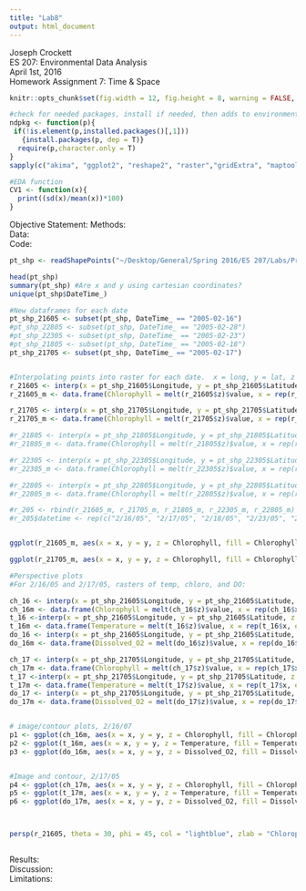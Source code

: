 ```yaml
---
title: "Lab8"
output: html_document
---
```

Joseph Crockett  
ES 207: Environmental Data Analysis  
April 1st, 2016  
Homework Assignment 7: Time & Space  


```r
knitr::opts_chunk$set(fig.width = 12, fig.height = 8, warning = FALSE, message = FALSE)

#check for needed packages, install if needed, then adds to environment
ndpkg <- function(p){
 if(!is.element(p,installed.packages()[,1]))
   {install.packages(p, dep = T)}
  require(p,character.only = T)
}
sapply(c("akima", "ggplot2", "reshape2", "raster","gridExtra", "maptools"), ndpkg)

#EDA function
CV1 <- function(x){
  print((sd(x)/mean(x))*100)
}


```


Objective Statement: 
Methods:  
Data:  
Code:
```r
pt_shp <- readShapePoints("~/Desktop/General/Spring 2016/ES 207/Labs/Projects/Lab-1/Data/ahearn_allobs/allobs.shp")

head(pt_shp)
summary(pt_shp) #Are x and y using cartesian coordinates?
unique(pt_shp$DateTime_)

#New dataframes for each date
pt_shp_21605 <- subset(pt_shp, DateTime_ == "2005-02-16")
#pt_shp_22805 <- subset(pt_shp, DateTime_ == "2005-02-28")
#pt_shp_22305 <- subset(pt_shp, DateTime_ == "2005-02-23")
#pt_shp_21805 <- subset(pt_shp, DateTime_ == "2005-02-18")
pt_shp_21705 <- subset(pt_shp, DateTime_ == "2005-02-17")


#Interpolating points into raster for each date.  x = long, y = lat, z = Chlorophyl
r_21605 <- interp(x = pt_shp_21605$Longitude, y = pt_shp_21605$Latitude, z = pt_shp_21605$Chlorophyl, duplicate = "mean")
r_21605_m <- data.frame(Chlorophyll = melt(r_21605$z)$value, x = rep(r_21605$x, each = 40), y = rep(r_21605$y, 40)) #melting into longform so that I can use ggplot

r_21705 <- interp(x = pt_shp_21705$Longitude, y = pt_shp_21705$Latitude, z = pt_shp_21705$Chlorophyl, duplicate = "mean")
r_21705_m <- data.frame(Chlorophyll = melt(r_21705$z)$value, x = rep(r_21705$x, each = 40), y = rep(r_21705$y, 40))

#r_21805 <- interp(x = pt_shp_21805$Longitude, y = pt_shp_21805$Latitude, z = pt_shp_21805$Chlorophyl, duplicate = "mean")
#r_21805_m <- data.frame(Chlorophyll = melt(r_21805$z)$value, x = rep(r_21805$x, each = 40), y = rep(r_21805$y, 40))

#r_22305 <- interp(x = pt_shp_22305$Longitude, y = pt_shp_22305$Latitude, z = pt_shp_22305$Chlorophyl, duplicate = "mean")
#r_22305_m <- data.frame(Chlorophyll = melt(r_22305$z)$value, x = rep(r_22305$x, each = 40), y = rep(r_22305$y, 40))

#r_22805 <- interp(x = pt_shp_22805$Longitude, y = pt_shp_22805$Latitude, z = pt_shp_22805$Chlorophyl, duplicate = "mean")
#r_22805_m <- data.frame(Chlorophyll = melt(r_22805$z)$value, x = rep(r_22805$x, each = 40), y = rep(r_22805$y, 40))

#r_205 <- rbind(r_21605_m, r_21705_m, r_21805_m, r_22305_m, r_22805_m) #stack the five dates together
#r_205$datetime <- rep(c("2/16/05", "2/17/05", "2/18/05", "2/23/05", "2/28/05"), each = 1600) #add a date-time marker so that a facet_grid can be used on the graph


ggplot(r_21605_m, aes(x = x, y = y, z = Chlorophyll, fill = Chlorophyll)) + geom_raster() + stat_contour(color = "grey50", alpha = 1/5) + scale_fill_distiller(palette="Spectral", direction = 1, na.value="white")+ theme_minimal() 

ggplot(r_21705_m, aes(x = x, y = y, z = Chlorophyll, fill = Chlorophyll)) + geom_raster() + stat_contour(color = "grey50", alpha = 1/5) + scale_fill_distiller(palette="Spectral", direction = 1, na.value="white")+ theme_minimal() 

```

```r
#Perspective plots
#For 2/16/05 and 2/17/05, rasters of temp, chloro, and DO:

ch_16 <- interp(x = pt_shp_21605$Longitude, y = pt_shp_21605$Latitude, z = pt_shp_21605$Chlorophyl, duplicate = "mean")
ch_16m <- data.frame(Chlorophyll = melt(ch_16$z)$value, x = rep(ch_16$x, each = 40), y = rep(ch_16$y, 40))
t_16 <-interp(x = pt_shp_21605$Longitude, y = pt_shp_21605$Latitude, z = pt_shp_21605$Temp, duplicate = "mean")
t_16m <- data.frame(Temperature = melt(t_16$z)$value, x = rep(t_16$x, each = 40), y = rep(t_16$y, 40))
do_16 <- interp(x = pt_shp_21605$Longitude, y = pt_shp_21605$Latitude, z = pt_shp_21605$DO__, duplicate = "mean")
do_16m <- data.frame(Dissolved_O2 = melt(do_16$z)$value, x = rep(do_16$x, each = 40), y = rep(do_16$y, 40))

ch_17 <- interp(x = pt_shp_21705$Longitude, y = pt_shp_21705$Latitude, z = pt_shp_21705$Chlorophyl, duplicate = "mean")
ch_17m <- data.frame(Chlorophyll = melt(ch_17$z)$value, x = rep(ch_17$x, each = 40), y = rep(ch_17$y, 40))
t_17 <-interp(x = pt_shp_21705$Longitude, y = pt_shp_21705$Latitude, z = pt_shp_21705$Temp, duplicate = "mean")
t_17m <- data.frame(Temperature = melt(t_17$z)$value, x = rep(t_17$x, each = 40), y = rep(t_17$y, 40))
do_17 <- interp(x = pt_shp_21705$Longitude, y = pt_shp_21705$Latitude, z = pt_shp_21705$DO__, duplicate = "mean")
do_17m <- data.frame(Dissolved_O2 = melt(do_17$z)$value, x = rep(do_17$x, each = 40), y = rep(do_17$y, 40))


# image/contour plots, 2/16/07
p1 <- ggplot(ch_16m, aes(x = x, y = y, z = Chlorophyll, fill = Chlorophyll)) + geom_raster() + stat_contour(color = "black", alpha = 1/4) + scale_fill_distiller(palette="Spectral", direction = 1, na.value="white")+ theme_minimal() 
p2 <- ggplot(t_16m, aes(x = x, y = y, z = Temperature, fill = Temperature)) + geom_raster() + stat_contour(color = "black", alpha = 1/4) + scale_fill_distiller(palette="Oranges", direction = 1, na.value="white")+ theme_minimal() 
p3 <- ggplot(do_16m, aes(x = x, y = y, z = Dissolved_O2, fill = Dissolved_O2)) + geom_raster() + stat_contour(color = "black", alpha = 1/4) + scale_fill_distiller(palette="BuPu", direction = 1, na.value="white")+ theme_minimal() 


#Image and contour, 2/17/05
p4 <- ggplot(ch_17m, aes(x = x, y = y, z = Chlorophyll, fill = Chlorophyll)) + geom_raster() + stat_contour(color = "black", alpha = 1/4) + scale_fill_distiller(palette="Spectral", direction = 1, na.value="white")+ theme_minimal() 
p5 <- ggplot(t_17m, aes(x = x, y = y, z = Temperature, fill = Temperature)) + geom_raster() + stat_contour(color = "black", alpha = 1/4) + scale_fill_distiller(palette="Oranges", direction = 1, na.value="white")+ theme_minimal() 
p6 <- ggplot(do_17m, aes(x = x, y = y, z = Dissolved_O2, fill = Dissolved_O2)) + geom_raster() + stat_contour(color = "black", alpha = 1/4) + scale_fill_distiller(palette="BuPu", direction = 1, na.value="white")+ theme_minimal() 



persp(r_21605, theta = 30, phi = 45, col = "lightblue", zlab = "Chlorophyll", xlab = "Longitude", ylab = "Latitude")

```

```r

```

Results:  
Discussion:  
Limitations:  